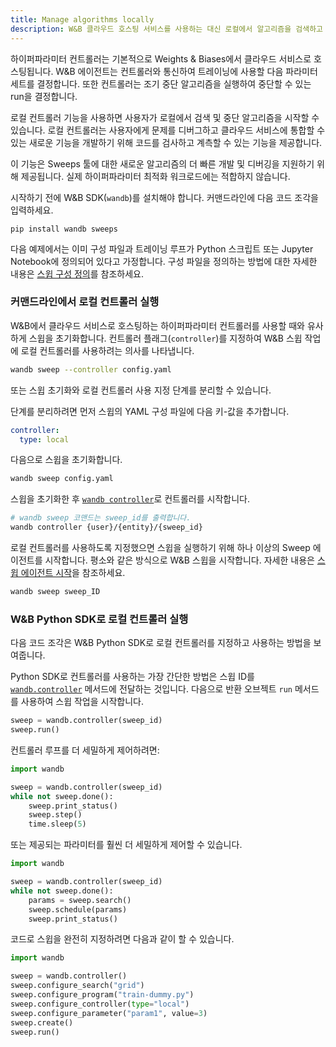 ```yaml
---
title: Manage algorithms locally
description: W&B 클라우드 호스팅 서비스를 사용하는 대신 로컬에서 알고리즘을 검색하고 중지합니다.
---
```


하이퍼파라미터 컨트롤러는 기본적으로 Weights & Biases에서 클라우드 서비스로 호스팅됩니다. W&B 에이전트는 컨트롤러와 통신하여 트레이닝에 사용할 다음 파라미터 세트를 결정합니다. 또한 컨트롤러는 조기 중단 알고리즘을 실행하여 중단할 수 있는 run을 결정합니다.

로컬 컨트롤러 기능을 사용하면 사용자가 로컬에서 검색 및 중단 알고리즘을 시작할 수 있습니다. 로컬 컨트롤러는 사용자에게 문제를 디버그하고 클라우드 서비스에 통합할 수 있는 새로운 기능을 개발하기 위해 코드를 검사하고 계측할 수 있는 기능을 제공합니다.

<Warning>
이 기능은 Sweeps 툴에 대한 새로운 알고리즘의 더 빠른 개발 및 디버깅을 지원하기 위해 제공됩니다. 실제 하이퍼파라미터 최적화 워크로드에는 적합하지 않습니다.
</Warning>

시작하기 전에 W&B SDK(`wandb`)를 설치해야 합니다. 커맨드라인에 다음 코드 조각을 입력하세요.

```
pip install wandb sweeps
```

다음 예제에서는 이미 구성 파일과 트레이닝 루프가 Python 스크립트 또는 Jupyter Notebook에 정의되어 있다고 가정합니다. 구성 파일을 정의하는 방법에 대한 자세한 내용은 [스윕 구성 정의](/ko/models/sweeps/define-sweep-configuration/)를 참조하세요.

### 커맨드라인에서 로컬 컨트롤러 실행

W&B에서 클라우드 서비스로 호스팅하는 하이퍼파라미터 컨트롤러를 사용할 때와 유사하게 스윕을 초기화합니다. 컨트롤러 플래그(`controller`)를 지정하여 W&B 스윕 작업에 로컬 컨트롤러를 사용하려는 의사를 나타냅니다.

```bash
wandb sweep --controller config.yaml
```

또는 스윕 초기화와 로컬 컨트롤러 사용 지정 단계를 분리할 수 있습니다.

단계를 분리하려면 먼저 스윕의 YAML 구성 파일에 다음 키-값을 추가합니다.

```yaml
controller:
  type: local
```

다음으로 스윕을 초기화합니다.

```bash
wandb sweep config.yaml
```

스윕을 초기화한 후 [`wandb controller`](/ko/models/ref/python/controller)로 컨트롤러를 시작합니다.

```bash
# wandb sweep 코맨드는 sweep_id를 출력합니다.
wandb controller {user}/{entity}/{sweep_id}
```

로컬 컨트롤러를 사용하도록 지정했으면 스윕을 실행하기 위해 하나 이상의 Sweep 에이전트를 시작합니다. 평소와 같은 방식으로 W&B 스윕을 시작합니다. 자세한 내용은 [스윕 에이전트 시작](/ko/models/sweeps/start-sweep-agents/)을 참조하세요.

```bash
wandb sweep sweep_ID
```

### W&B Python SDK로 로컬 컨트롤러 실행

다음 코드 조각은 W&B Python SDK로 로컬 컨트롤러를 지정하고 사용하는 방법을 보여줍니다.

Python SDK로 컨트롤러를 사용하는 가장 간단한 방법은 스윕 ID를 [`wandb.controller`](/ko/models/ref/python/controller) 메서드에 전달하는 것입니다. 다음으로 반환 오브젝트 `run` 메서드를 사용하여 스윕 작업을 시작합니다.

```python
sweep = wandb.controller(sweep_id)
sweep.run()
```

컨트롤러 루프를 더 세밀하게 제어하려면:

```python
import wandb

sweep = wandb.controller(sweep_id)
while not sweep.done():
    sweep.print_status()
    sweep.step()
    time.sleep(5)
```

또는 제공되는 파라미터를 훨씬 더 세밀하게 제어할 수 있습니다.

```python
import wandb

sweep = wandb.controller(sweep_id)
while not sweep.done():
    params = sweep.search()
    sweep.schedule(params)
    sweep.print_status()
```

코드로 스윕을 완전히 지정하려면 다음과 같이 할 수 있습니다.

```python
import wandb

sweep = wandb.controller()
sweep.configure_search("grid")
sweep.configure_program("train-dummy.py")
sweep.configure_controller(type="local")
sweep.configure_parameter("param1", value=3)
sweep.create()
sweep.run()
```
